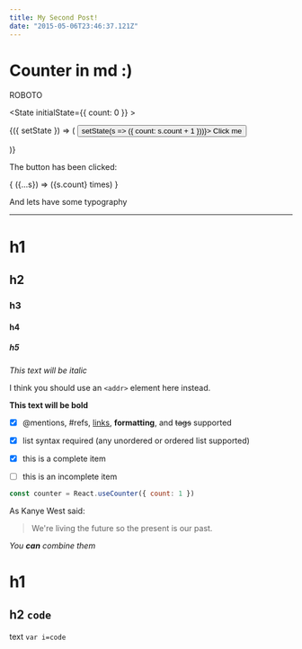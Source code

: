 ```yaml
---
title: My Second Post!
date: "2015-05-06T23:46:37.121Z"
---
```



<Layout>  

# Counter in md :)

ROBOTO



<State initialState={{ count: 0 }} >

<Observe>
{({ setState }) => (
    <Button onClick={() => setState(s => ({ count: s.count + 1 }))}>
    Click me
    </Button>
    
)}
</Observe>

The button has been clicked:

<Observe>
{ ({...s}) => (<span>{s.count} times</span>) }
</Observe>

</State>

And lets have some typography

<hr />

# h1 
## h2 
### h3
#### h4 
##### h5 


*This text will be italic*




I think you should use an `<addr>` element here instead.


**This text will be bold**


- [x] @mentions, #refs, [links](), **formatting**, and <del>tags</del> supported
- [x] list syntax required (any unordered or ordered list supported)
- [x] this is a complete item
- [ ] this is an incomplete item


```javascript
const counter = React.useCounter({ count: 1 })
```

As Kanye West said:

> We're living the future so
> the present is our past.

_You **can** combine them_


# h1 

## h2 ```code```

text
```var i=code```
 


<Example />
</Layout>